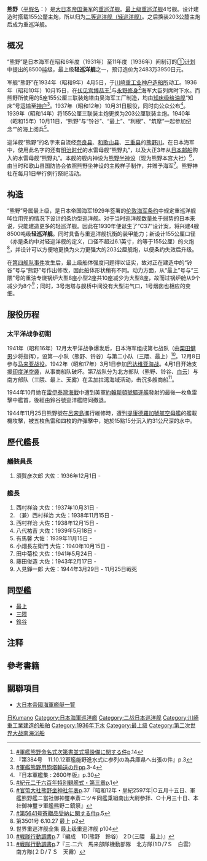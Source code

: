 {{NoteTA
|G1=Unit;
}}
{{refimprove|time=2014-05-09T06:15:24+00:00}}
{{軍艦模板
|名稱= {{lang|ja|熊野}} [[File:Naval_Ensign_of_Japan.svg|30px]]<br /> <small>{{lang|ja|くまの}}
|名稱2=
|圖片= [[File:Kumano-1.jpg|300px]]
|照片說明=
|圖片2= 
|照片說明2= 
|艦種= [[重巡洋艦|重巡洋艦]]
|擁有國= 
|艦級= [[最上型重巡洋艦|最上型重巡洋艦]]
|製造= [[川崎重工業|川崎重工業]][[神戸造船所|神戸造船所]]
|動工= 1934年4月5日
|下水= 1936年10月15日
|服役= 1937年10月31日
|退役= 
|結局= 1944年11月25日遭擊沉
|沉默地點= {{coord|15|44|58|N|119|47|57|E|}}
|除籍= 1945年1月20日
|基準= 12,000噸
|滿載= 
|長度= 200.60公尺
|闊度= 20.2公尺
|吃水= 5.9公尺
|極速= 35.36節（竣工時公試成績）
|鍋爐= 
|引擎= 
|出力= 153,698匹[[馬力|馬力]]（竣工時公試成績）
|續航= 8,000浬（14節）
|乘員= 930人
|裝甲= 側舷：140公釐<br />甲板：60公釐
|艦載機= 水上機3架（吳式二號五型發射器2座）
|裝備= '''竣工時'''<br />3座三联装60倍径[[三年式155公厘艦炮|三年式155公厘艦炮]]<br />4座联装40倍径[[八九式127公厘高射炮|八九式127公釐高射炮]]<br />4座联装[[九六式25毫米高射機炮|九六式25公釐高射机炮]]<br />2座联装13公釐高射机枪<br />4座三联装610公釐鱼雷发射管<br />'''最終時'''<br />5座联装{{le|50倍径三年式203公厘炮|20 cm/50 3rd Year Type naval gun}}<br />4座联装40倍径八九式127公釐高射炮<br />8座三联装九六式25公釐高射机炮<br />4座同型联装25公釐高射机炮<br />18坐同型单装25公釐高射机炮(推测)<br />4座九〇式三联装610公釐鱼雷发射管(鱼雷24枚)
}}

'''熊野'''（[[平假名|平假名]]：{{lang|ja|くまの}}）是[[大日本帝国海军|大日本帝国海军]]的[[重巡洋舰|重巡洋舰]]。[[最上级重巡洋舰|最上级重巡洋舰]]4号舰。设计建造时搭载155公釐主炮，所以归为[[轻巡洋舰|二等巡洋舰（轻巡洋舰）]]。之后换装203公釐主炮后成为重巡洋舰。


== 概况 ==
“熊野”是日本海军在昭和6年度（1931年）至11年度（1936年）间制订的[[①计划|①计划]]中提出的8500[[标准排水量|吨]]级，最上级'''轻巡洋舰'''之一，预订造价为2483万3950日元。

军舰“熊野”在1934年（昭和9年）4月5日，于[[川崎重工业|川崎重工业]][[神户造船所|神户造船所]]动工。1936年（昭和10年）10月15日，在[[伏见宫博恭王|伏见宫博恭王]]<ref>[[#軍艦熊野命名式次第書並式場設備に関する件|#軍艦熊野命名式次第書並式場設備に関する件]]p.14</ref>与[[永野修身|永野修身]]<ref>『第384号　11.10.12軍艦能野進水式に参列の為兵庫県へ出張の件』p.3</ref>海军大臣列席时下水。而熊野所使用的5座155公厘三联装炮塔由吴海军工厂制造，均由[[知床级给油舰|知床级给油舰]]“知床”号运输至[[神户|神户]]<ref>[[#軍艦熊野用砲塔輸送の件|#軍艦熊野用砲塔輸送の件]]pp.3-4</ref>。1937年（昭和12年）10月31日服役，同时向公众公布<ref>『日本軍艦集 : 2600年版』p.30</ref>。1939年（昭和14年）将155公厘三联装主炮更换为203公厘联装主炮。1940年（昭和15年）10月11日，“熊野”与“铃谷”、“最上”、“利根”、“筑摩”一起参加纪念“{{lang|ja|紀元二千六百年記念行事}}”的海上阅兵<ref>[[#紀元二千六百年特別観艦式・第三章|#紀元二千六百年特別観艦式・第三章]]p.1</ref>。

巡洋舰“熊野”的名字来自流经[[奈良县|奈良县]]、[[和歌山县|和歌山县]]、[[三重县|三重县]]的[[熊野川|熊野川]]。在日本海军中，使用此名字的还有[[明治时代|明治时代]]的水雷母舰“熊野丸”，以及大正3年从[[日本邮船|日本邮船]]购入的水雷母舰“熊野丸”。本舰的舰内神设为[[熊野本宫大社|熊野坐神设]]（现为熊野本宫大社）<ref>[[#官幣大社熊野坐神社年表|#官幣大社熊野坐神社年表]]p.37『昭和12年・皇紀2597年|○五月十五日、軍艦熊野艦ニ當社御神璽奉斎ニツキ同艦乗組南出大尉参拝、○十月三十日、本社御神璽ヲ軍艦熊野ニ鎮祭』</ref>，由当时和歌山县国防协会依照熊野坐神设的主殿样子制作，并赠予海军<ref>[[#第5641号寄贈品受納に関する件|#第5641号寄贈品受納に関する件]]p.5</ref>。熊野神社在每月1日举行例行祭祀活动。

== 构造 ==
{{main|最上级重巡洋舰}}
“熊野”号属最上级，是日本帝国海军1929年签署的[[伦敦海军条约|伦敦海军条约]]中规定重巡洋舰吨位用完的情况下设计的条约型巡洋舰。对于当时巡洋舰数量处于弱势的日本来说，只能建造更多的轻巡洋舰。因此在1930年便诞生了“C37”设计案，将兴建4艘8500吨级'''轻巡洋舰'''。同时具备与重巡洋舰抗衡的装甲能力；新设计155公厘口径（亦是条约中对轻巡洋舰的定义，口径不超过6.1英寸，约等于155公厘）的火炮<ref>第3501号 6.10.27 最上 p2</ref>，并设计可以方便地更换为火力更强大的203公厘舰炮，以便条约失效后升级。

在[[第四舰队事件|第四舰队事件]]发生后，最上级船体强度问题得以证实，故对正在建造中的“铃谷”号与“熊野”号作出修改，因此船体形状稍有不同。动力方面，从“最上”号与“三隈”号的重油专烧锅炉大型8座小型2座共10座减少为大型8座，故而过锅炉舱从9个减少为8个<ref>世界重巡洋舰全集 最上级重巡洋舰 p104</ref>；同时，3号炮塔与舰桥中间没有大型进气口，1号烟囱也相应的变细。

== 服役历程 ==
=== 太平洋战争初期 ===
1941年（昭和16年）12月太平洋战争爆发后，日本海军组成第七战队（由[[栗田健男|栗田健男]]少将指挥），设第一小队（熊野、铃谷）与第二小队（三隈、最上）<ref>[[#戦隊行動調書|#戦隊行動調書]]p.7『編成　1D(熊野　鈴谷)　2Ｄ(三隈　最上)』</ref>。12月8日参与[[马来亚战役|马来亚战役]]。1942年（昭和17年）3月1日参加[[巴达维亚海战|巴达维亚海战]]。4月1日开始支援[[印度洋空袭|印度洋空袭]]，从事商船队破坏。第7战队分为北方部队（熊野、铃谷、[[白云号驱逐舰|白云]]）与南方部队（三隈、最上、[[天雾号驱逐舰|天雾]]）在[[孟加拉湾|孟加拉湾]]海域活动，击沉多艘商船<ref>[[#戦隊行動調書|#戦隊行動調書]]p.7『三.二六　馬来部隊機動部隊　北方隊(1Ｄ/7Ｓ　白雲）　南方隊(２Ｄ/７Ｓ　天霧）</ref>。

1944年10月她在[[雷伊泰灣海戰|雷伊泰灣海戰]]中遭到美軍[[約翰斯頓號驅逐艦_(DD-557)|約翰斯頓號驅逐艦]]發射的最後一枚魚雷擊中艦首，後經由鈴谷號巡洋艦陪同撤退。

1944年11月25日熊野號在[[呂宋島|呂宋島]]{{le|聖克魯斯 (三描禮士省)|Santa Cruz, Zambales|聖克魯斯}}進行維修時，遭到[[提康德羅加號航空母艦|提康德羅加號航空母艦]]的艦載機攻擊，被五枚魚雷和四枚{{cvt|500|lb|kg|sigfig=3}}的炸彈擊中，她於15點15分沉入約31公尺深的水中。

==歷代艦長==
===艤裝員長===
#須賀彦次郎 大佐：1936年12月1日 -
===艦長===
#西村祥治 大佐：1937年10月31日 -
#（兼）西村祥治 大佐：1938年11月15日 -
#西村祥治 大佐：1938年12月15日 -
#八代祐吉 大佐：1939年5月18日 -
#有馬馨 大佐：1939年11月15日 -
#小畑長左衛門 大佐：1940年10月15日 -
#田中菊松 大佐：1941年5月24日 -
#藤田俊造 大佐：1943年2月17日 -
#人見錚一郎 大佐：1944年3月29日 - 11月25日戦死

==同型艦==
* [[最上號重巡洋艦|最上]]
* [[三隈號重巡洋艦|三隈]]
* [[鈴谷號重巡洋艦|鈴谷]]

== 注释 ==
{{reflist|3}}

== 參考書籍 ==

== 關聯項目 ==
* [[大日本帝國海軍艦艇一覽|大日本帝國海軍艦艇一覽]]



{{日本重巡洋艦}}
{{DEFAULTSORT:Kumano}}
[[Category:重巡洋艦|日Kumano]]
[[Category:日本海軍巡洋艦|Category:日本海軍巡洋艦]]
[[Category:二战日本巡洋舰|Category:二战日本巡洋舰]]
[[Category:川崎重工業建造的船舶|Category:川崎重工業建造的船舶]]
[[Category:1936年下水|Category:1936年下水]]
[[Category:最上级|Category:最上级]]
[[Category:第二次世界大战南海沉船|Category:第二次世界大战南海沉船]]